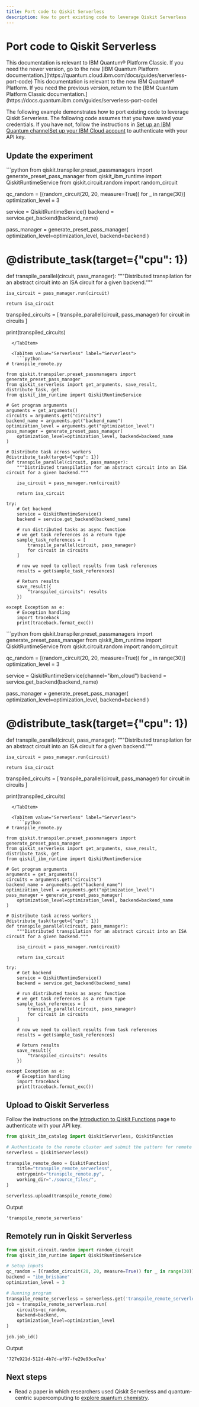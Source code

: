 ```yaml
---
title: Port code to Qiskit Serverless
description: How to port existing code to leverage Qiskit Serverless
---
```


# Port code to Qiskit Serverless

<LegacyContent>
<Admonition type="note">
This documentation is relevant to IBM Quantum&reg; Platform Classic. If you need the newer version, go to the new [IBM Quantum Platform documentation.](https://quantum.cloud.ibm.com/docs/guides/serverless-port-code)
</Admonition>
</LegacyContent>
<CloudContent>
<Admonition type="note">
This documentation is relevant to the new IBM Quantum&reg; Platform. If you need the previous version, return to the [IBM Quantum Platform Classic documentation.](https://docs.quantum.ibm.com/guides/serverless-port-code)
</Admonition>
</CloudContent>

The following example demonstrates how to port existing code to leverage Qiskit Serverless.
<Admonition type="note">
The following code assumes that you have saved your credentials. If you have not, follow the instructions in <LegacyContent>[Set up an IBM Quantum channel](/guides/setup-channel#iqp)</LegacyContent><CloudContent>[Set up your IBM Cloud account](/guides/cloud-setup#cloud-untrusted)</CloudContent> to authenticate with your API key.
</Admonition>

## Update the experiment
<LegacyContent>
<Tabs>
  <TabItem value="LocalExperiment" label="Local Experiment">
```python
from qiskit.transpiler.preset_passmanagers import generate_preset_pass_manager
from qiskit_ibm_runtime import QiskitRuntimeService
from qiskit.circuit.random import random_circuit

qc_random = [(random_circuit(20, 20, measure=True)) for _ in range(30)]
optimization_level = 3

service = QiskitRuntimeService()
backend = service.get_backend(backend_name)

pass_manager = generate_preset_pass_manager(
    optimization_level=optimization_level, backend=backend
)

# @distribute_task(target={"cpu": 1})
def transpile_parallel(circuit, pass_manager):
    """Distributed transpilation for an abstract circuit into an ISA circuit for a given backend."""

    isa_circuit = pass_manager.run(circuit)

    return isa_circuit

transpiled_circuits = [
    transpile_parallel(circuit, pass_manager)
    for circuit in circuits
]

print(transpiled_circuits)
```
  </TabItem>

  <TabItem value="Serverless" label="Serverless">
    ```python
# transpile_remote.py

from qiskit.transpiler.preset_passmanagers import generate_preset_pass_manager
from qiskit_serverless import get_arguments, save_result, distribute_task, get
from qiskit_ibm_runtime import QiskitRuntimeService

# Get program arguments
arguments = get_arguments()
circuits = arguments.get("circuits")
backend_name = arguments.get("backend_name")
optimization_level = arguments.get("optimization_level")
pass_manager = generate_preset_pass_manager(
    optimization_level=optimization_level, backend=backend_name
)

# Distribute task across workers
@distribute_task(target={"cpu": 1})
def transpile_parallel(circuit, pass_manager):
    """Distributed transpilation for an abstract circuit into an ISA circuit for a given backend."""

    isa_circuit = pass_manager.run(circuit)

    return isa_circuit

try:
    # Get backend
    service = QiskitRuntimeService()
    backend = service.get_backend(backend_name)

    # run distributed tasks as async function
    # we get task references as a return type
    sample_task_references = [
        transpile_parallel(circuit, pass_manager)
        for circuit in circuits
    ]

    # now we need to collect results from task references
    results = get(sample_task_references)

    # Return results
    save_result({
        "transpiled_circuits": results
    })

except Exception as e:
    # Exception handling
    import traceback
    print(traceback.format_exc())
```

  </TabItem>
</Tabs>
</LegacyContent>
<CloudContent>

<Tabs>
  <TabItem value="LocalExperiment" label="Local Experiment">
```python
from qiskit.transpiler.preset_passmanagers import generate_preset_pass_manager
from qiskit_ibm_runtime import QiskitRuntimeService
from qiskit.circuit.random import random_circuit

qc_random = [(random_circuit(20, 20, measure=True)) for _ in range(30)]
optimization_level = 3

service = QiskitRuntimeService(channel="ibm_cloud")
backend = service.get_backend(backend_name)

pass_manager = generate_preset_pass_manager(
    optimization_level=optimization_level, backend=backend
)

# @distribute_task(target={"cpu": 1})
def transpile_parallel(circuit, pass_manager):
    """Distributed transpilation for an abstract circuit into an ISA circuit for a given backend."""

    isa_circuit = pass_manager.run(circuit)

    return isa_circuit

transpiled_circuits = [
    transpile_parallel(circuit, pass_manager)
    for circuit in circuits
]

print(transpiled_circuits)
```
  </TabItem>

  <TabItem value="Serverless" label="Serverless">
    ```python
# transpile_remote.py

from qiskit.transpiler.preset_passmanagers import generate_preset_pass_manager
from qiskit_serverless import get_arguments, save_result, distribute_task, get
from qiskit_ibm_runtime import QiskitRuntimeService

# Get program arguments
arguments = get_arguments()
circuits = arguments.get("circuits")
backend_name = arguments.get("backend_name")
optimization_level = arguments.get("optimization_level")
pass_manager = generate_preset_pass_manager(
    optimization_level=optimization_level, backend=backend_name
)

# Distribute task across workers
@distribute_task(target={"cpu": 1})
def transpile_parallel(circuit, pass_manager):
    """Distributed transpilation for an abstract circuit into an ISA circuit for a given backend."""

    isa_circuit = pass_manager.run(circuit)

    return isa_circuit

try:
    # Get backend
    service = QiskitRuntimeService()
    backend = service.get_backend(backend_name)

    # run distributed tasks as async function
    # we get task references as a return type
    sample_task_references = [
        transpile_parallel(circuit, pass_manager)
        for circuit in circuits
    ]

    # now we need to collect results from task references
    results = get(sample_task_references)

    # Return results
    save_result({
        "transpiled_circuits": results
    })

except Exception as e:
    # Exception handling
    import traceback
    print(traceback.format_exc())
```

  </TabItem>
</Tabs>
</CloudContent>

## Upload to Qiskit Serverless

Follow the instructions on the [Introduction to Qiskit Functions](/guides/functions) page to authenticate with your API key.

```python
from qiskit_ibm_catalog import QiskitServerless, QiskitFunction

# Authenticate to the remote cluster and submit the pattern for remote execution.
serverless = QiskitServerless()

transpile_remote_demo = QiskitFunction(
    title="transpile_remote_serverless",
    entrypoint="transpile_remote.py",
    working_dir="./source_files/",
)

serverless.upload(transpile_remote_demo)
```

Output
```text
'transpile_remote_serverless'
```

## Remotely run in Qiskit Serverless

```python
from qiskit.circuit.random import random_circuit
from qiskit_ibm_runtime import QiskitRuntimeService

# Setup inputs
qc_random = [(random_circuit(20, 20, measure=True)) for _ in range(30)]
backend = "ibm_brisbane"
optimization_level = 3

# Running program
transpile_remote_serverless = serverless.get('transpile_remote_serverless')
job = transpile_remote_serverless.run(
    circuits=qc_random,
    backend=backend,
    optimization_level=optimization_level
)

job.job_id()
```
Output
```text
'727e921d-512d-4b7d-af97-fe29e93ce7ea'
```

## Next steps

<Admonition type="info" title="Recommendations">

- Read a paper in which researchers used Qiskit Serverless and quantum-centric supercomputing to [explore quantum chemistry](https://arxiv.org/abs/2405.05068v1).

</Admonition>